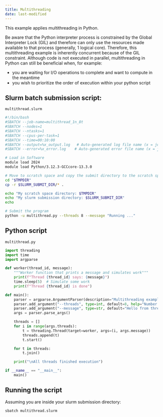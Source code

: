 ```yaml
---
title: Multithreading
date: last-modified
---
```


This example applies multithreading in Python. 

Be aware that the Python interpreter process is constrained by the Global Interpreter Lock (GIL) and therefore can only use the resources made available to that process (generally, 1 logical core). Therefore, this multithreading example is inherently concurrent because of the GIL constraint. Although code is not executed in parallel, multithreading in Python can still be beneficial when, for example: 

- you are waiting for I/O operations to complete and want to compute in the meantime 
- you wish to prioritize the order of execution within your python script

## Slurm batch submission script:

`multithread.slurm` 

```sh
#!/bin/bash
#SBATCH --job-name=multithread_1n_8t
#SBATCH --nodes=1
#SBATCH --ntasks=1
#SBATCH --cpus-per-task=1  
#SBATCH --time=00:10:00
#SBATCH --output=%x_output.log   # Auto-generated log file name (x = job-name)
#SBATCH --error=%x_error.log    # Auto-generated error file name (x = job-name)

# Load in Software
module load 2024 
module load Python/3.12.3-GCCcore-13.3.0

# Move to scratch space and copy the submit directory to the scratch space
cd "$TMPDIR"
cp -r $SLURM_SUBMIT_DIR/* .

echo "My scratch space directory: $TMPDIR"
echo "My slurm submission directory: $SLURM_SUBMIT_DIR"
echo

# Submit the program
python -u multithread.py --threads 8 --message "Running ..."
```

## Python script
`multithread.py`

```python
import threading
import time
import argparse

def worker(thread_id, message):
    """Worker function that prints a message and simulates work"""
    print(f"Thread {thread_id} says: {message}")
    time.sleep(5)  # Simulate some work
    print(f"Thread {thread_id} is done")

def main():
    parser = argparse.ArgumentParser(description="Multithreading example in SLURM")
    parser.add_argument("--threads", type=int, default=8, help="Number of threads to use")
    parser.add_argument("--message", type=str, default="Hello from thread (default)", help="Message for each thread")
    args = parser.parse_args()

    threads = []
    for i in range(args.threads):
        t = threading.Thread(target=worker, args=(i, args.message))
        threads.append(t)
        t.start()

    for t in threads:
        t.join()

    print("\nAll threads finished execution")

if __name__ == "__main__":
    main()
```

## Running the script

Assuming you are inside your slurm submission directory:
```sh
sbatch multithread.slurm
```
